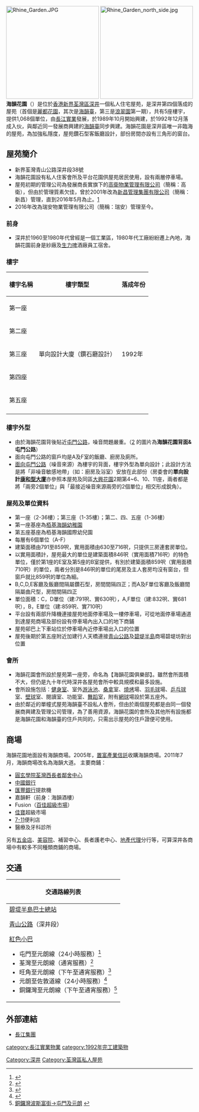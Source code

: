 {{Notability Unreferenced |time=2013-04-24T09:07:59+00:00 }}
[[File:Rhine_Garden.JPG|250px]]
[[File:Rhine_Garden_north_side.jpg|250px]] 
'''海韻花園'''（{{lang-en|Rhine Garden}}）是位於[[香港|香港]][[新界|新界]][[荃灣區|荃灣區]][[深井|深井]]一個私人住宅屋苑，是深井第四個落成的屋苑（首個是[[麗都花園|麗都花園]]，其次是[[海韻臺|海韻臺]]，第三是[[浪翠園|浪翠園]]第一期），共有5座樓宇，提供1,068個單位，由[[長江實業|長江實業]]發展，於1989年10月開始興建，於1992年12月落成入伙，與鄰近同一發展商興建的[[海韻臺|海韻臺]]同步興建。海韻花園是深井區唯一非臨海的屋苑，為加強私隱度，屋苑鑽石型客飯廳設計，部份房間亦設有三角形的窗台。

==屋苑簡介==
*新界荃灣青山公路深井段38號
*海韻花園設有私人住客會所及平台花園供屋苑居民使用，設有兩層停車場。
*屋苑初期的管理公司為發展商長實旗下的[[高衛物業管理有限公司|高衛物業管理有限公司]]（簡稱：高衛），但由於管理質素欠佳，曾於2001年改為[[新昌管理集團有限公司|新昌管理集團有限公司]]（簡稱：新昌）管理，直到2016年5月為止。[http://www.mhv.hk/thread-18304-1-1.html] {{Wayback|url=http://www.mhv.hk/thread-18304-1-1.html |date=20190603203152 }}
*2016年改為瑞安物業管理有限公司（簡稱：瑞安）管理至今。
===前身===
*深井於1960至1980年代曾經是一個工業區，1980年代工廠紛紛遷上內地，海韻花園前身是紗廠及[[生力啤|生力啤]]酒廠員工宿舍。

===樓宇===
{| class="wikitable" style="text-align: center"
|-
! 樓宇名稱 !! 樓宇類型 !! 落成年份
|-
| 第一座
| rowspan="5" | 單向設計大廈（鑽石廳設計）
| rowspan="5" | 1992年
|-
| 第二座
|-
| 第三座
|-
| 第四座
|-
| 第五座
|-
|}
===樓宇外型===
*由於海韻花園背後貼近[[屯門公路|屯門公路]]，噪音問題嚴重。（[http://www.epd.gov.hk/epd/tc_chi/environmentinhk/noise/guide_ref/images/b6_2.jpg] {{Wayback|url=http://www.epd.gov.hk/epd/tc_chi/environmentinhk/noise/guide_ref/images/b6_2.jpg |date=20160308180847 }}的圖片為'''海韻花園背面&屯門公路'''）
*面向屯門公路的窗戶均是A及F室的飯廳、廚房及廁所。
*[[屯門公路|面向屯門公路]]（噪音來源）為樓宇的背面，樓宇外型為單向設計；此設計方法是將「非噪音敏感地帶」（如：廚房及浴室）安放在此部份（房委會的'''單向設計[[康和型大廈|康和型大廈]]'''亦參照本屋苑及同區[[大興花園|大興花園]]2期第4~6、10、11座，兩者都是將「兩旁2個單位」與「最接近噪音來源兩旁的2個單位」相交形成銳角）。

===屋苑及單位資料===
*第一座（2-36樓）；第三座（1-35樓）；第二、四、五座（1-36樓）
*第一座基座為[http://www.pipsrg.edu.hk 栢基海韻幼稚園] {{Wayback|url=http://www.pipsrg.edu.hk/ |date=20171016102907 }}
*第五座基座為栢基海韻國際幼兒園
*每層有6個單位（A-F）
*建築面積由791至859呎，實用面積由630至716呎，只提供三房連套房單位。
*以實用面積計，屋苑最大的單位是建築面積846呎（實用面積716呎）的特色單位，僅於第1座的E室及第5座的B室提供，有別於建築面積859呎（實用面積710呎）的單位，兩者分別是846呎的單位的尾房及主人套房均沒有窗台，但窗戶就比859呎的單位為細。
*B,C,D,E客廳及飯廳間隔屬鑽石型，房間間隔四正；而A及F單位客廳及飯廳間隔屬曲尺型，房間間隔四正
*單位面積：C，D單位（建:791呎、實630呎），A,F單位（建:832呎、實681呎），B，E單位（建:859呎、實710呎）
*平台設有兩部升降機連接屋苑地面停車場及一樓停車場，可從地面停車場通道到達屋苑商場及部份設有停車場內出入口的地下商鋪
*屋苑邨巴上下車站位於停車場內近停車場出入口的位置
*屋苑後期於第五座附近加建行人天橋連接[[青山公路|青山公路]]及[[碧堤半島|碧堤半島]]商場碧堤坊對出位置

===會所===
*海韻花園會所設於屋苑第一座旁，命名為【海韻花園俱樂部】。雖然會所面積不大，但仍是九十年代時深井各屋苑會所中較具規模和最多設施。
*會所設施包括：[[健身室|健身室]]、室外[[游泳池|游泳池]]、[[桑拿|桑拿]]室、[[燒烤|燒烤]]場、[[羽毛球|羽毛球]]場、[[乒乓球|乒乓球]]室、[[壁球|壁球]]室、閱讀室、功能室、[[舞蹈|舞蹈]]室，附有[[網球|網球]]場設於第五座外。
*由於鄰近的單幢式屋苑海韻臺不設私人會所，但由於兩個屋苑都是由同一個發展商興建及管理公司管理，為了善用資源，海韻花園的會所及其他所有設施都是海韻花園和海韻臺的住戶共同的，只需出示屋苑的住戶證便可使用。

==商場==
海韻花園地面設有海韻商場。2005年，[[置富產業信託|置富產業信託]]收購海韻商場。2011年7月，海韻商場改名為海韻大道。
主要商鋪：
*[https://www.facebook.com/yytwwnecpage/ 圓玄學院荃灣西長者鄰舍中心]
*[[中國銀行|中國銀行]]
*[[匯豐銀行|匯豐銀行]]提款機
*嘉韻軒（前身：海韻酒樓）
*Fusion（[[百佳超級市場|百佳超級市場]]）
*[[佳寶|佳寶]]超級市場
*[[7-11|7-11]]便利店
*醫療及牙科診所
另有[[五金店|五金店]]、[[美容院|美容院]]、補習中心、長者護老中心、[[地產代理|地產代理]]分行等，可算深井各商場中有較多不同種類商鋪的商場。

==交通==
{| class="mw-collapsible mw-collapsed wikitable" style="background:white; margin: 0 auto; width: auto;" 
! 交通路線列表
|-
|
;[[碧堤半島巴士總站|碧堤半島巴士總站]]
{{新界專線小巴簡單列表|96C|302|308A}}

;[[青山公路|青山公路]]（深井段）
{{九龍新界巴士簡單列表|48P|52X|53|234A|234B|234C|234D|261B|N252}}
{{過海隧道巴士簡單列表|962B|962E|962N}}
{{大嶼山巴士簡單列表|A38}}
{{新界居民巴士簡單列表|NR340}}
{{新界專線小巴簡單列表|96|96C|96M|302|308A|308M}}
;[[紅色小巴|紅色小巴]]
*屯門至元朗線（24小時服務）<ref>{{Cite web |url=http://www.16seats.net/chi/rmb/r_n60.html |title=屯門置樂花園 - 元朗元朗康樂路 |accessdate=2016-11-29 |archive-date=2016-10-02 |archive-url=https://web.archive.org/web/20161002070146/http://www.16seats.net/chi/rmb/r_n60.html |dead-url=yes }}</ref>
*荃灣至元朗線（通宵服務）<ref>{{Cite web |url=http://www.16seats.net/chi/rmb/r_n53.html |title=荃灣荃灣千色匯→屯門及元朗 |access-date=2016-11-29 |archive-url=https://web.archive.org/web/20170202132310/http://www.16seats.net/chi/rmb/r_n53.html |archive-date=2017-02-02 |dead-url=yes }}</ref>
*旺角至元朗線（下午至通宵服務）<ref>{{Cite web |url=http://www.16seats.net/chi/rmb/r_kn60.html |title=旺角新填地街→屯門及元朗 |access-date=2016-11-29 |archive-url=https://web.archive.org/web/20161229134419/http://www.16seats.net/chi/rmb/r_kn60.html |archive-date=2016-12-29 |dead-url=yes }}</ref>
*元朗至佐敦道線（24小時服務）<ref>{{Cite web |url=http://www.16seats.net/chi/rmb/r_kn68.html |title=佐敦道白加士街 - 屯門及元朗 |access-date=2016-11-29 |archive-url=https://web.archive.org/web/20170128123953/http://www.16seats.net/chi/rmb/r_kn68.html |archive-date=2017-01-28 |dead-url=yes }}</ref>
*銅鑼灣至元朗線（下午至通宵服務）<ref>[http://www.16seats.net/chi/rmb/r_hn68.html 銅鑼灣波斯富街→屯門及元朗] {{webarchive|url=https://web.archive.org/web/20161002081352/http://www.16seats.net/chi/rmb/r_hn68.html |date=2016-10-02 }}</ref>
|}

==外部連結==
* [http://www.ckh.com.hk 長江集團] {{Wayback|url=http://www.ckh.com.hk/ |date=20150509135318 }}
{{noteFoot}}
{{reflist}}
{{長江集團}}
[[Category:深井|Category:深井]]
[[Category:荃灣區私人屋苑|Category:荃灣區私人屋苑]]
[[category:長江實業物業|category:長江實業物業]]
[[category:1992年完工建築物|category:1992年完工建築物]]